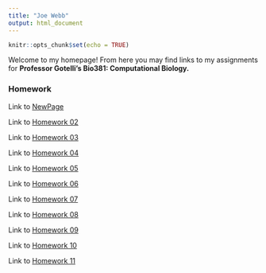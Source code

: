 ```yaml
---
title: "Joe Webb"
output: html_document
---
```


```r
knitr::opts_chunk$set(echo = TRUE)
```

Welcome to my homepage! From here you may find links to my assignments for **Professor Gotelli's Bio381: Computational Biology.**

### Homework

Link to [NewPage](newpage.html)

Link to [Homework 02](Homework_02.html)

Link to [Homework 03](Homework_03.html)

Link to [Homework 04](Homework_04.html)

Link to [Homework 05](Homework_05.html)

Link to [Homework 06](Homework_06.html)

Link to [Homework 07](Homework_07.html)

Link to [Homework 08](Homework_08.html)

Link to [Homework 09](Homework_09.html)

Link to [Homework 10](Homework_10.html)

Link to [Homework 11](Homework_11.html)